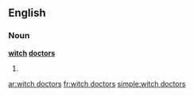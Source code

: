 ==English==

===Noun===
'''[[witch]] [[doctor]]s'''

# {{plural of|witch doctor}}

[[ar:witch doctors]]
[[fr:witch doctors]]
[[simple:witch doctors]]
